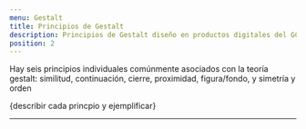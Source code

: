 ```yaml
---
menu: Gestalt
title: Principios de Gestalt
description: Principios de Gestalt diseño en productos digitales del GCBA.
position: 2
---
```


Hay seis principios individuales comúnmente asociados con la teoría gestalt: similitud, continuación, cierre, proximidad, figura/fondo, y simetría y orden

{describir cada princpio y ejemplificar}

---
